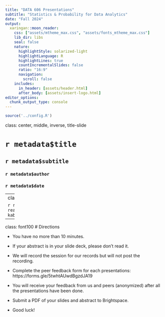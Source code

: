 ```yaml
---
title: "DATA 606 Presentations"
subtitle: "Statistics & Probability for Data Analytics"
date: "Fall 2024"
output:
  xaringan::moon_reader:
    css: ["assets/mtheme_max.css", "assets/fonts_mtheme_max.css"]
    lib_dir: libs
    seal: false
    nature:
      highlightStyle: solarized-light
      highlightLanguage: R
      highlightLines: true
      countIncrementalSlides: false
      ratio: "16:9"
      navigation:
        scroll: false
    includes:
      in_header: [assets/header.html]
      after_body: [assets/insert-logo.html]
editor_options: 
  chunk_output_type: console
---
```


```r
source('../config.R')
```

class: center, middle, inverse, title-slide

# `r metadata$title`
## `r metadata$subtitle`
### `r metadata$author`
### `r metadata$date`


---
class: font90
# Rubric

```r
rubric <- readxl::read_excel('../Project/Data_Project_Rubric.xlsx')
kable(rubric)
```

---
class: font100
# Directions

* You have no more than 10 minutes.

* If your abstract is in your slide deck, please don't read it.

* We will record the session for our records but will not post the recording.

* Complete the peer feedback form for each presentations: https://forms.gle/5twhtAUwdBgzdJA19

* You will receive your feedback from us and peers (anonymized) after all the presentations have been done.

* Submit a PDF of your slides and abstract to Brightspace.

* Good luck!
